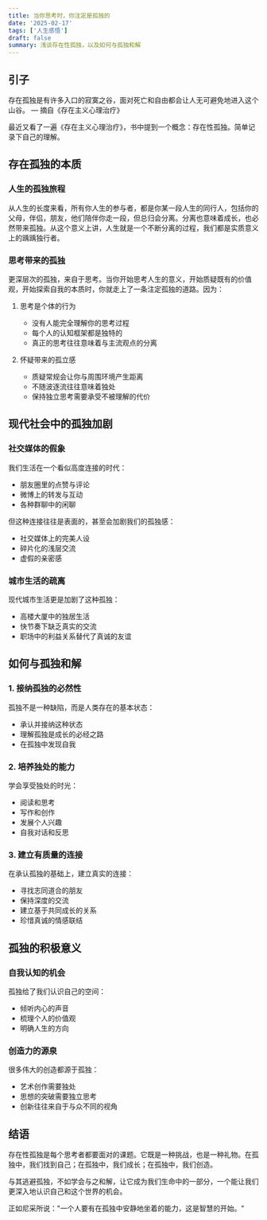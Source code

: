 ```yaml
---
title: 当你思考时，你注定是孤独的
date: '2025-02-17'
tags: ['人生感悟']
draft: false
summary: 浅谈存在性孤独，以及如何与孤独和解
---
```


## 引子

存在孤独是有许多入口的寂寞之谷，面对死亡和自由都会让人无可避免地进入这个山谷。
— 摘自《存在主义心理治疗》

最近又看了一遍《存在主义心理治疗》，书中提到一个概念：存在性孤独。简单记录下自己的理解。

## 存在孤独的本质

### 人生的孤独旅程

从人生的长度来看，所有你人生的参与者，都是你某一段人生的同行人，包括你的父母，伴侣，朋友，他们陪伴你走一段，但总归会分离。分离也意味着成长，也必然带来孤独。从这个意义上讲，人生就是一个不断分离的过程，我们都是实质意义上的踽踽独行者。

### 思考带来的孤独

更深层次的孤独，来自于思考。当你开始思考人生的意义，开始质疑既有的价值观，开始探索自我的本质时，你就走上了一条注定孤独的道路。因为：

1. 思考是个体的行为
   - 没有人能完全理解你的思考过程
   - 每个人的认知框架都是独特的
   - 真正的思考往往意味着与主流观点的分离

2. 怀疑带来的孤立感
   - 质疑常规会让你与周围环境产生距离
   - 不随波逐流往往意味着独处
   - 保持独立思考需要承受不被理解的代价

## 现代社会中的孤独加剧

### 社交媒体的假象

我们生活在一个看似高度连接的时代：
- 朋友圈里的点赞与评论
- 微博上的转发与互动
- 各种群聊中的闲聊
 
但这种连接往往是表面的，甚至会加剧我们的孤独感：
- 社交媒体上的完美人设
- 碎片化的浅层交流
- 虚假的亲密感

### 城市生活的疏离

现代城市生活更是加剧了这种孤独：
- 高楼大厦中的独居生活
- 快节奏下缺乏真实的交流
- 职场中的利益关系替代了真诚的友谊

## 如何与孤独和解

### 1. 接纳孤独的必然性

孤独不是一种缺陷，而是人类存在的基本状态：
- 承认并接纳这种状态
- 理解孤独是成长的必经之路
- 在孤独中发现自我

### 2. 培养独处的能力

学会享受独处的时光：
- 阅读和思考
- 写作和创作
- 发展个人兴趣
- 自我对话和反思

### 3. 建立有质量的连接

在承认孤独的基础上，建立真实的连接：
- 寻找志同道合的朋友
- 保持深度的交流
- 建立基于共同成长的关系
- 珍惜真诚的情感联结

## 孤独的积极意义

### 自我认知的机会

孤独给了我们认识自己的空间：
- 倾听内心的声音
- 梳理个人的价值观
- 明确人生的方向

### 创造力的源泉

很多伟大的创造都源于孤独：
- 艺术创作需要独处
- 思想的突破需要独立思考
- 创新往往来自于与众不同的视角

## 结语

存在性孤独是每个思考者都要面对的课题。它既是一种挑战，也是一种礼物。在孤独中，我们找到自己；在孤独中，我们成长；在孤独中，我们创造。

与其逃避孤独，不如学会与之和解，让它成为我们生命中的一部分，一个能让我们更深入地认识自己和这个世界的机会。

正如尼采所说："一个人要有在孤独中安静地坐着的能力，这是智慧的开始。"





